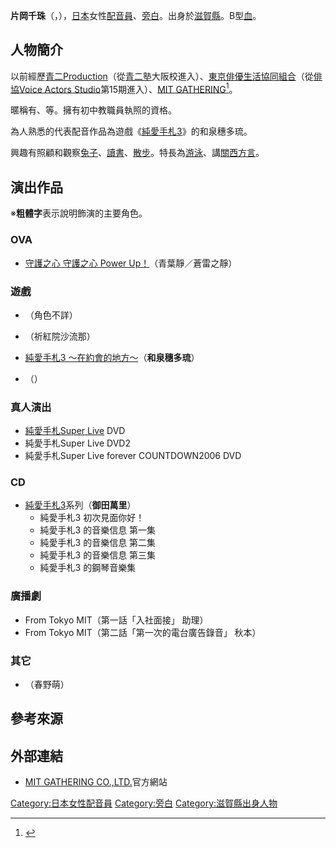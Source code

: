 {{multiple issues|
{{blpsources|time=2016-07-03T16:20:16+00:00}}
{{Notability Unreferenced|time=2016-07-03T16:20:16+00:00}}
{{Primarysources|time=2016-07-03T16:20:16+00:00}}
}}
{{noteTA|G1=Anime}}
{{配音員
|姓名= 片岡千珠
|圖片= 
|尺寸= 
|替代= 
|簡介= 
|本名= 
|外文名= 片岡 千珠
|外文= ja
|羅馬拼音= 
|英文名= 
|暱稱= {{lang|ja|ちずちゃん}}、{{lang|ja|ちずきち}}
|藝名= 
|國籍= {{JPN}}
|籍貫= 
|出生地= 
|出身地= {{JPN}}[[滋賀縣|滋賀縣]]
|死歿地= 
|出生名= 
|生年= 1975
|生月= 2
|生日= 13
|歿年= 
|歿月= 
|歿日= 
|血型= B型
|配演語言= 
|教育程度= 
|母校= 
|所屬= [http://www.mit-gathering.co.jp/index.html MIT GATHERING]
|宗教信仰= 
|配偶= 
|活躍年代= 
|出道作= 
|代表作= '''遊戲'''<br />和泉穗多琉（[[心跳回憶3_～在約會的地方～|純愛手札3]]）
|網站= 
|其他= 
|module= {{japanese|embed=yes|片岡 千珠|かたおか ちず|Kataoka Chizu}}
}}
'''片岡千珠'''（{{lang-ja|片岡 千珠}}，{{bd|1975年|2月13日||}}），[[日本|日本]]女性[[配音員|配音員]]、[[旁白|旁白]]。出身於[[滋賀縣|滋賀縣]]。B型[[血型|血]]。

== 人物簡介 ==
以前經歷[[青二製作|青二Production]]（從[[青二塾|青二塾]]大阪校進入）、[[東京俳優生活協同組合|東京俳優生活協同組合]]（從[[俳協Voice_Actors_Studio|俳協Voice Actors Studio]]第15期進入）、[https://web.archive.org/web/20160802165638/http://www.mit-gathering.co.jp/index.html MIT GATHERING]<ref name="mit-ga">{{Cite web|date=|url=http://www.mit-gathering.co.jp/index.html|title=MIT GATHERING所屬期間的資歷簡介|work=|author=|publisher=MIT GATHERING|accessdate=2016-06-26|language=ja|archive-url=https://web.archive.org/web/20160524161023/http://www.mit-gathering.co.jp/index.html|archive-date=2016-05-24|dead-url=yes}}</ref>。

暱稱有'''{{lang|ja|ちずちゃん}}'''、'''{{lang|ja|ちずきち}}'''等。擁有初中教職員執照的資格。

為人熟悉的代表配音作品為遊戲《[[心跳回憶3_～在約會的地方～|純愛手札3]]》的和泉穗多琉。

興趣有照顧和觀察[[兔|兔子]]、[[讀書|讀書]]、[[散步|散步]]。特長為[[游泳|游泳]]、講[[近畿方言|關西方言]]。

== 演出作品 ==
※'''粗體字'''表示說明飾演的主要角色。
=== OVA ===
* [[銀河美少女_Hearts|守護之心 守護之心 Power Up！]]（青葉靜／蒼雷之靜）

=== 遊戲 ===
* {{link-ja|暴走公主|暴れん坊プリンセス}}（角色不詳）
* {{link-ja|對戰麻雀 (遊戲)|ホットギミック (ゲーム)|對戰熱情花招 Access麻雀}}（祈紅院沙流那）
* [[心跳回憶3_～在約會的地方～|純愛手札3 ～在約會的地方～]]（'''和泉穗多琉'''）
* {{link-ja|幕末戀華 新選組|幕末恋華 新選組}}（{{link-ja|松井津根|松井つね}}）

=== 真人演出 ===
* [[純愛手札系列|純愛手札Super Live]] DVD
* 純愛手札Super Live DVD2
* 純愛手札Super Live forever COUNTDOWN2006 DVD

=== CD ===
* [[心跳回憶3_～在約會的地方～|純愛手札3]]系列（'''御田萬里'''）
** 純愛手札3 初次見面你好！
** 純愛手札3 {{lang|ja|もえぎ}}的音樂信息 第一集
** 純愛手札3 {{lang|ja|もえぎ}}的音樂信息 第二集
** 純愛手札3 {{lang|ja|もえぎ}}的音樂信息 第三集
** 純愛手札3 {{lang|ja|もえぎ}}的鋼琴音樂集

=== 廣播劇 ===
* From Tokyo MIT（第一話「入社面接」 助理）
* From Tokyo MIT（第二話「第一次的電台廣告錄音」 秋本）

=== 其它 ===
* {{link-ja|麗卡娃娃|リカちゃん|偶像麗卡}}（春野萌）

== 參考來源 ==
{{reflist}}

== 外部連結 ==
* [https://web.archive.org/web/20160802165638/http://www.mit-gathering.co.jp/index.html MIT GATHERING CO.,LTD.]官方網站 {{ja icon}}

{{DEFAULTSORT:Kataoka Chizu}}
[[Category:日本女性配音員|Category:日本女性配音員]]
[[Category:旁白|Category:旁白]]
[[Category:滋賀縣出身人物|Category:滋賀縣出身人物]]